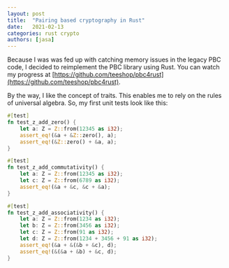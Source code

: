 ```yaml
---
layout: post
title:  "Pairing based cryptography in Rust"
date:   2021-02-13
categories: rust crypto
authors: [jasa]
---
```


Because I was was fed up with catching memory issues in the legacy PBC code, I decided to reimplement the PBC library using Rust. You can watch my progress at [https://github.com/teeshop/pbc4rust](https://github.com/teeshop/pbc4rust).

By the way, I like the concept of traits. This enables me to rely on the rules of universal algebra. So, my first unit tests look like this:

```rust
#[test]
fn test_z_add_zero() {
    let a: Z = Z::from(12345 as i32);
    assert_eq!(&a + &Z::zero(), a);
    assert_eq!(&Z::zero() + &a, a);
}

#[test]
fn test_z_add_commutativity() {
    let a: Z = Z::from(12345 as i32);
    let c: Z = Z::from(6789 as i32);
    assert_eq!(&a + &c, &c + &a);
}

#[test]
fn test_z_add_associativity() {
    let a: Z = Z::from(1234 as i32);
    let b: Z = Z::from(3456 as i32);
    let c: Z = Z::from(91 as i32);
    let d: Z = Z::from(1234 + 3456 + 91 as i32);
    assert_eq!(&a + &(&b + &c), d);
    assert_eq!(&(&a + &b) + &c, d);
}
```